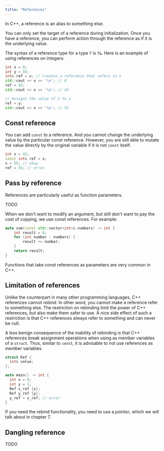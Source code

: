 ```yaml
---
title: "References"
---
```


In C++, a reference is an alias to something else.

You can only set the target of a reference during initialization.
Once you have a reference, you can perform action through the reference as if it is the underlying value.

The syntax of a reference type for a type `T` is `T&`.
Here is an example of using references on integers:

```cpp
int x = 0;
int y = 55;
int& ref = x; // Creates a reference that refers to x
std::cout << x << '\n'; // 0
ref = 42;
std::cout << x << '\n'; // 42

// Assigns the value of x to y
ref = y;
std::cout << x << '\n'; // 55
```

## Const reference

You can add `const` to a reference.
And you cannot change the underlying value by the particular const reference.
However, you are still able to mutate the value directly by the original variable if it is not `const` itself.

```cpp
int x = 42;
const int& ref = x;
x = 55; // okay
ref = 55; // error
```

## Pass by reference
References are particularly useful as function parameters.

TODO

When we don't want to modify an argument, but still don't want to pay the cost of copying, we use const references. For example:

```cpp
auto sum(const std::vector<int>& numbers) -> int {
    int result = 0;
    for (int number : numbers) {
        result += number;
    }
    return result;
}
```

Functions that take const references as parameters are very common in C++.

## Limitation of references

Unlike the counterpart in many other programming languages,
C++ references cannot *rebind*.
In other word, you cannot make a reference refer to something else.
The restriction on rebinding limit the power of C++ references, but also make them safer to use.
A nice side effect of such a restriction is that C++ references always refer to something and can never be null.

A less benign consequence of the inability of rebinding is that C++ references break assignment operations when using as member variables of a `struct`. Thus, similar to `const`, it is advisable to not use references as member variables.

```cpp
struct Ref {
  int& value;
};

auto main() -> int {
  int x = 0;
  int y = 1;
  Ref x_ref {x};
  Ref y_ref {y};
  y_ref = x_ref; // error
}
```

If you need the rebind functionality, you need to use a *pointer*, which we will talk about in chapter 7.

## Dangling reference

TODO

[^1]: https://lesleylai.info/en/const-and-reference-member-variables/